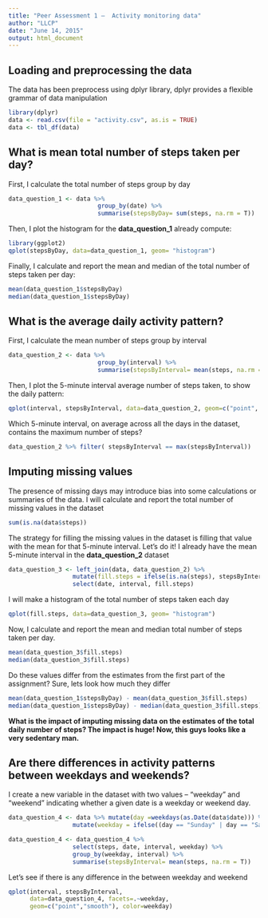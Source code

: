 ```yaml
---
title: "Peer Assessment 1 —  Activity monitoring data"
author: "LLCP"
date: "June 14, 2015"
output: html_document
---
```


## Loading and preprocessing the data

The data has been preprocess using dplyr library, dplyr provides a flexible grammar of data manipulation

```r
library(dplyr)
data <- read.csv(file = "activity.csv", as.is = TRUE)
data <- tbl_df(data)
```


## What is mean total number of steps taken per day?

First, I calculate the total number of steps group by day

```r
data_question_1 <- data %>% 
                         group_by(date) %>%
                         summarise(stepsByDay= sum(steps, na.rm = T))

```

Then, I plot the histogram for the **data_question_1** already compute: 

```r
library(ggplot2)
qplot(stepsByDay, data=data_question_1, geom= "histogram")
```

Finally, I calculate and report the mean and median of the total number of steps taken per day: 

```r
mean(data_question_1$stepsByDay)
median(data_question_1$stepsByDay)
```

## What is the average daily activity pattern?

First, I calculate the mean number of steps group by interval

```r
data_question_2 <- data %>% 
                         group_by(interval) %>%
                         summarise(stepsByInterval= mean(steps, na.rm = T))

```

Then, I plot the 5-minute interval average number of steps taken, to show the daily pattern:

```r
qplot(interval, stepsByInterval, data=data_question_2, geom=c("point", "smooth"))
```

Which 5-minute interval, on average across all the days in the dataset, contains the maximum number of steps? 

```r
data_question_2 %>% filter( stepsByInterval == max(stepsByInterval))

```

## Imputing missing values

The presence of missing days may introduce bias into some calculations or summaries of the data. I will calculate and report the total number of missing values in the dataset

```r
sum(is.na(data$steps))
```

The strategy for filling the missing values in the dataset is filling that value with the mean for that 5-minute interval. Let's do it! I already have the mean 5-minute interval in the **data_question_2** dataset     

```r
data_question_3 <- left_join(data, data_question_2) %>%
                  mutate(fill.steps = ifelse(is.na(steps), stepsByInterval, steps)) %>%
                  select(date, interval, fill.steps)
```

I will make a histogram of the total number of steps taken each day 

```r
qplot(fill.steps, data=data_question_3, geom= "histogram")
```

Now, I calculate and report the mean and median total number of steps taken per day.

```r
mean(data_question_3$fill.steps)
median(data_question_3$fill.steps)
```

Do these values differ from the estimates from the first part of the assignment? Sure, lets look how much they differ

```r
mean(data_question_1$stepsByDay) - mean(data_question_3$fill.steps)
median(data_question_1$stepsByDay) - median(data_question_3$fill.steps)
```

**What is the impact of imputing missing data on the estimates of the total daily number of steps? 
The impact is huge! Now, this guys looks like a very sedentary man.**

## Are there differences in activity patterns between weekdays and weekends?

I create a new variable in the dataset with two values – “weekday” and “weekend” indicating whether a given date is a weekday or weekend day.

```r
data_question_4 <- data %>% mutate(day =weekdays(as.Date(data$date))) %>%
                  mutate(weekday = ifelse((day == "Sunday" | day == "Saturday"),"weekend", "weekday")) 

data_question_4 <- data_question_4 %>% 
                  select(steps, date, interval, weekday) %>%
                  group_by(weekday, interval) %>%
                  summarise(stepsByInterval= mean(steps, na.rm = T))


```

Let's see if there is any difference in the between weekday and weekend

```r
qplot(interval, stepsByInterval,
      data=data_question_4, facets=.~weekday,
      geom=c("point","smooth"), color=weekday)
```
